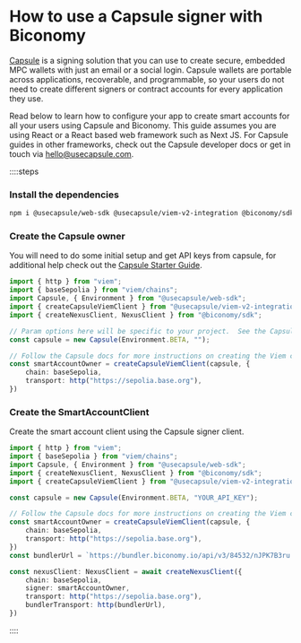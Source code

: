 # How to use a Capsule signer with Biconomy

[Capsule](https://www.usecapsule.com/) is a signing solution that you can use to create secure, embedded MPC wallets with just an email or a social login. Capsule wallets are portable across applications, recoverable, and programmable, so your users do not need to create different signers or contract accounts for every application they use.

Read below to learn how to configure your app to create smart accounts for all your users using Capsule and Biconomy. This guide assumes you are using React or a React based web framework such as Next JS. For Capsule guides in other frameworks, check out the Capsule developer docs or get in touch via hello@usecapsule.com.

::::steps

### Install the dependencies

```bash
npm i @usecapsule/web-sdk @usecapsule/viem-v2-integration @biconomy/sdk viem
```

### Create the Capsule owner

You will need to do some initial setup and get API keys from capsule, for additional help check out the [Capsule Starter Guide](https://docs.usecapsule.com/getting-started/initial-setup/web-modal-and-sdk-setup).

```ts
import { http } from "viem";
import { baseSepolia } from "viem/chains";
import Capsule, { Environment } from "@usecapsule/web-sdk";
import { createCapsuleViemClient } from "@usecapsule/viem-v2-integration";
import { createNexusClient, NexusClient } from "@biconomy/sdk";

// Param options here will be specific to your project.  See the Capsule docs for more info.
const capsule = new Capsule(Environment.BETA, "");

// Follow the Capsule docs for more instructions on creating the Viem client https://docs.usecapsule.com/integration-guide/signing-transactions
const smartAccountOwner = createCapsuleViemClient(capsule, {
    chain: baseSepolia,
    transport: http("https://sepolia.base.org"),
})
```

### Create the SmartAccountClient

Create the smart account client using the Capsule signer client. 

```ts
import { http } from "viem";
import { baseSepolia } from "viem/chains";
import Capsule, { Environment } from "@usecapsule/web-sdk";
import { createNexusClient, NexusClient } from "@biconomy/sdk";
import { createCapsuleViemClient } from "@usecapsule/viem-v2-integration"

const capsule = new Capsule(Environment.BETA, "YOUR_API_KEY");

// Follow the Capsule docs for more instructions on creating the Viem client https://docs.usecapsule.com/integration-guide/signing-transactions
const smartAccountOwner = createCapsuleViemClient(capsule, {
    chain: baseSepolia,
    transport: http("https://sepolia.base.org"),
})
const bundlerUrl = `https://bundler.biconomy.io/api/v3/84532/nJPK7B3ru.dd7f7861-190d-41bd-af80-6877f74b8f44`

const nexusClient: NexusClient = await createNexusClient({
    chain: baseSepolia,
    signer: smartAccountOwner,
    transport: http("https://sepolia.base.org"),
    bundlerTransport: http(bundlerUrl),
})

```

::::